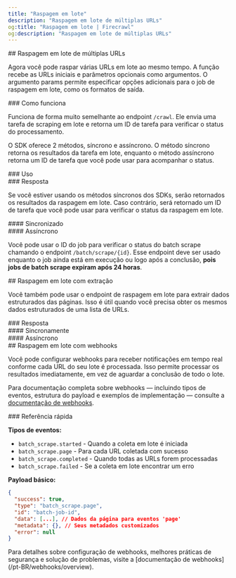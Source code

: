 ```yaml
---
title: "Raspagem em lote"
description: "Raspagem em lote de múltiplas URLs"
og:title: "Raspagem em lote | Firecrawl"
og:description: "Raspagem em lote de múltiplas URLs"
---
```



<div id="batch-scraping-multiple-urls">
  ## Raspagem em lote de múltiplas URLs
</div>

Agora você pode raspar várias URLs em lote ao mesmo tempo. A função recebe as URLs iniciais e parâmetros opcionais como argumentos. O argumento params permite especificar opções adicionais para o job de raspagem em lote, como os formatos de saída.

<div id="how-it-works">
  ### Como funciona
</div>

Funciona de forma muito semelhante ao endpoint `/crawl`. Ele envia uma tarefa de scraping em lote e retorna um ID de tarefa para verificar o status do processamento.

O SDK oferece 2 métodos, síncrono e assíncrono. O método síncrono retorna os resultados da tarefa em lote, enquanto o método assíncrono retorna um ID de tarefa que você pode usar para acompanhar o status.

<div id="usage">
  ### Uso
</div>

<CodeGroup>
  <BatchScrapePython />

  <BatchScrapeNode />

  <BatchScrapeCURL />
</CodeGroup>

<div id="response">
  ### Resposta
</div>

Se você estiver usando os métodos síncronos dos SDKs, serão retornados os resultados da raspagem em lote. Caso contrário, será retornado um ID de tarefa que você pode usar para verificar o status da raspagem em lote.

<div id="synchronous">
  #### Sincronizado
</div>

<BatchScrapeOutput />

<div id="asynchronous">
  #### Assíncrono
</div>

Você pode usar o ID do job para verificar o status do batch scrape chamando o endpoint `/batch/scrape/{id}`. Esse endpoint deve ser usado enquanto o job ainda está em execução ou logo após a conclusão, **pois jobs de batch scrape expiram após 24 horas**.

<BatchScrapeAsyncOutput />

<div id="batch-scrape-with-extraction">
  ## Raspagem em lote com extração
</div>

Você também pode usar o endpoint de raspagem em lote para extrair dados estruturados das páginas. Isso é útil quando você precisa obter os mesmos dados estruturados de uma lista de URLs.

<CodeGroup>
  <BatchScrapeExtractPython />

  <BatchScrapeExtractNode />

  <BatchScrapeExtractCURL />
</CodeGroup>

<div id="response">
  ### Resposta
</div>

<div id="synchronous">
  #### Sincronamente
</div>

<BatchScrapeExtractOutput />

<div id="asynchronous">
  #### Assíncrono
</div>

<BatchScrapeExtractAsyncOutput />

<div id="batch-scrape-with-webhooks">
  ## Raspagem em lote com webhooks
</div>

Você pode configurar webhooks para receber notificações em tempo real conforme cada URL do seu lote é processada. Isso permite processar os resultados imediatamente, em vez de aguardar a conclusão de todo o lote.

<BatchScrapeWebhookCURL />

Para documentação completa sobre webhooks — incluindo tipos de eventos, estrutura do payload e exemplos de implementação — consulte a [documentação de webhooks](/pt-BR/webhooks/overview).

<div id="quick-reference">
  ### Referência rápida
</div>

**Tipos de eventos:**

* `batch_scrape.started` - Quando a coleta em lote é iniciada
* `batch_scrape.page` - Para cada URL coletada com sucesso
* `batch_scrape.completed` - Quando todas as URLs forem processadas
* `batch_scrape.failed` - Se a coleta em lote encontrar um erro

**Payload básico:**

```json
{
  "success": true,
  "type": "batch_scrape.page",
  "id": "batch-job-id",
  "data": [...], // Dados da página para eventos 'page'
  "metadata": {}, // Seus metadados customizados
  "error": null
}
```

<Note>
  Para detalhes sobre configuração de webhooks, melhores práticas de segurança e
  solução de problemas, visite a [documentação de webhooks](/pt-BR/webhooks/overview).
</Note>
